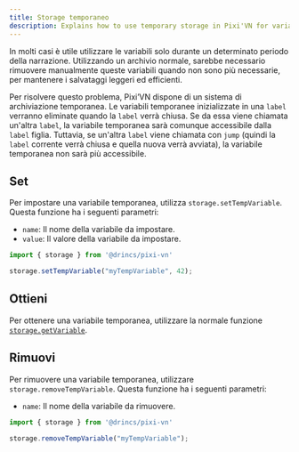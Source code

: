 ```yaml
---
title: Storage temporaneo
description: Explains how to use temporary storage in Pixi'VN for variables that are only needed during a specific narrative period.
---
```


In molti casi è utile utilizzare le variabili solo durante un determinato periodo della narrazione. Utilizzando un archivio normale, sarebbe necessario rimuovere manualmente queste variabili quando non sono più necessarie, per mantenere i salvataggi leggeri ed efficienti.

Per risolvere questo problema, Pixi’VN dispone di un sistema di archiviazione temporanea. Le variabili temporanee inizializzate in una `label` verranno eliminate quando la `label` verrà chiusa. Se da essa viene chiamata un'altra `label`, la variabile temporanea sarà comunque accessibile dalla `label` figlia. Tuttavia, se un'altra `label` viene chiamata con `jump` (quindi la `label` corrente verrà chiusa e quella nuova verrà avviata), la variabile temporanea non sarà più accessibile.

## Set

Per impostare una variabile temporanea, utilizza `storage.setTempVariable`. Questa funzione ha i seguenti parametri:

- `name`: Il nome della variabile da impostare.
- `value`: Il valore della variabile da impostare.

```typescript
import { storage } from '@drincs/pixi-vn'

storage.setTempVariable("myTempVariable", 42);
```

## Ottieni

Per ottenere una variabile temporanea, utilizzare la normale funzione [`storage.getVariable`](#get).

## Rimuovi

Per rimuovere una variabile temporanea, utilizzare `storage.removeTempVariable`. Questa funzione ha i seguenti parametri:

- `name`: Il nome della variabile da rimuovere.

```typescript
import { storage } from '@drincs/pixi-vn'

storage.removeTempVariable("myTempVariable");
```
